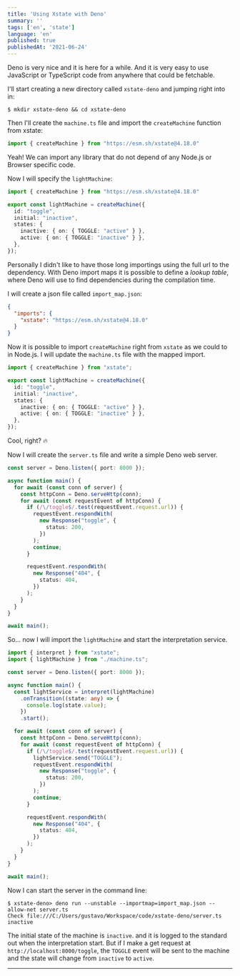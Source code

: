 ```yaml
---
title: 'Using Xstate with Deno'
summary: ''
tags: ['en', 'state']
language: 'en'
published: true
publishedAt: '2021-06-24'
---
```


Deno is very nice and it is here for a while. And it is very easy to use JavaScript or
TypeScript code from anywhere that could be fetchable.

I'll start creating a new directory called `xstate-deno` and jumping right into in:

```
$ mkdir xstate-deno && cd xstate-deno
```

Then I'll create the `machine.ts` file and import the `createMachine` function from xstate:

```ts:machine.ts
import { createMachine } from "https://esm.sh/xstate@4.18.0"
```

Yeah! We can import any library that do not depend of any Node.js or Browser specific code.

Now I will specify the `lightMachine`:

```ts:machine.ts
import { createMachine } from "https://esm.sh/xstate@4.18.0"

export const lightMachine = createMachine({
  id: "toggle",
  initial: "inactive",
  states: {
    inactive: { on: { TOGGLE: "active" } },
    active: { on: { TOGGLE: "inactive" } },
  },
});
```

Personally I didn't like to have those long importings using the full url to the dependency.
With Deno import maps it is possible to define a *lookup table*, where Deno will use to find
dependencies during the compilation time.

I will create a json file called `import_map.json`:

```json:import_map.json
{
  "imports": {
    "xstate": "https://esm.sh/xstate@4.18.0"
  }
}
```

Now it is possible to import `createMachine` right from `xstate` as we could to in Node.js.
I will update the `machine.ts` file with the mapped import.

```ts:machine.ts
import { createMachine } from "xstate";

export const lightMachine = createMachine({
  id: "toggle",
  initial: "inactive",
  states: {
    inactive: { on: { TOGGLE: "active" } },
    active: { on: { TOGGLE: "inactive" } },
  },
});
```

Cool, right? 🔥

Now I will create the `server.ts` file and write a simple Deno web server.

```ts:server.ts
const server = Deno.listen({ port: 8000 });

async function main() {
  for await (const conn of server) {
    const httpConn = Deno.serveHttp(conn);
    for await (const requestEvent of httpConn) {
      if (/\/toggle$/.test(requestEvent.request.url)) {
        requestEvent.respondWith(
          new Response("toggle", {
            status: 200,
          })
        );
        continue;
      }

      requestEvent.respondWith(
        new Response("404", {
          status: 404,
        })
      );
    }
  }
}

await main();
```

So... now I will import the `lightMachine` and start the interpretation service.

```ts:server.ts
import { interpret } from "xstate";
import { lightMachine } from "./machine.ts";

const server = Deno.listen({ port: 8000 });

async function main() {
  const lightService = interpret(lightMachine)
    .onTransition((state: any) => {
      console.log(state.value);
    })
    .start();

  for await (const conn of server) {
    const httpConn = Deno.serveHttp(conn);
    for await (const requestEvent of httpConn) {
      if (/\/toggle$/.test(requestEvent.request.url)) {
        lightService.send("TOGGLE");
        requestEvent.respondWith(
          new Response("toggle", {
            status: 200,
          })
        );
        continue;
      }

      requestEvent.respondWith(
        new Response("404", {
          status: 404,
        })
      );
    }
  }
}

await main();
```

Now I can start the server in the command line:

```
$ xstate-deno> deno run --unstable --importmap=import_map.json --allow-net server.ts
Check file:///C:/Users/gustavo/Workspace/code/xstate-deno/server.ts
inactive
```

The initial state of the machine is `inactive`. and it is logged to the standard out when the interpretation start.
But if I make a get request at `http://localhost:8000/toggle`, the `TOGGLE` event will be sent to the machine
and the state will change from `inactive` to `active`.

---